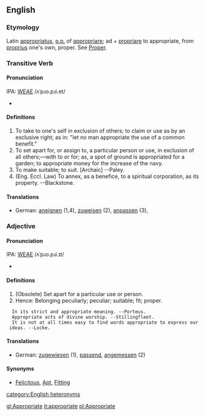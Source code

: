 ==English==
===Etymology===
Latin [[appropriatus]], [[p.p.]] of [[appropriare]]; ad + [[propriare]] to appropriate, from [[proprius]]  one's own, proper.  See [[Proper]].

===Transitive Verb===
====Pronunciation====
IPA: [[WEAE]] /ʌˈpɹo.pɹi.et/
*{{audio|en-us-appropriate-verb.ogg|Audio (US)}}
====Definitions====
#To take to one's self in exclusion of others; to claim or use as by an exclusive right; as in: "let no man appropriate  the use of a common benefit."
# To set apart for, or assign to, a particular person or use, in exclusion of all others;&mdash;with to or for; as, a spot of ground is appropriated for a garden; to appropriate money for the increase of the navy.
# To make suitable; to suit. [Archaic] --Paley.
# (Eng. Eccl. Law) To annex, as a benefice, to a spiritual corporation, as its property. --Blackstone.

====Translations====
*German: [[aneignen]] (1,4), [[zuweisen]] (2), [[anpassen]] (3), 
<!-- material copied from Webster's Revised Unabridged Dictionary (1913) -->

===Adjective===
====Pronunciation====
IPA: [[WEAE]] /ʌˈpɹo.pɹi.ɪt/
*{{audio|en-us-appropriate-adj.ogg|Audio (US)}}
====Definitions====
#  (Obsolete) Set apart for a particular use or person. 
#  Hence: Belonging  peculiarly; peculiar; suitable; fit; proper.
   In its strict and appropriate meaning. --Porteus.
   Appropriate acts of divine worship. --Stillingfleet.
   It is not at all times easy to find words appropriate to express our ideas. --Locke.

====Translations====
*German: [[zugewiesen]] (1), [[passend]], [[angemessen]] (2)

<!-- material copied from Webster's Revised Unabridged Dictionary (1913) -->
====Synonyms====
* [[Felicitous]], [[Apt]], [[Fitting]]

[[category:English heteronyms]]

[[gl:Appropriate]]
[[it:appropriate]]
[[pl:Appropriate]]